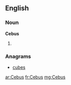 ==English==

===Noun===
'''Cebus'''

# {{plural of|[[Cebu]]}}

===Anagrams===
* [[cubes#English|cubes]]

[[ar:Cebus]]
[[fr:Cebus]]
[[mg:Cebus]]